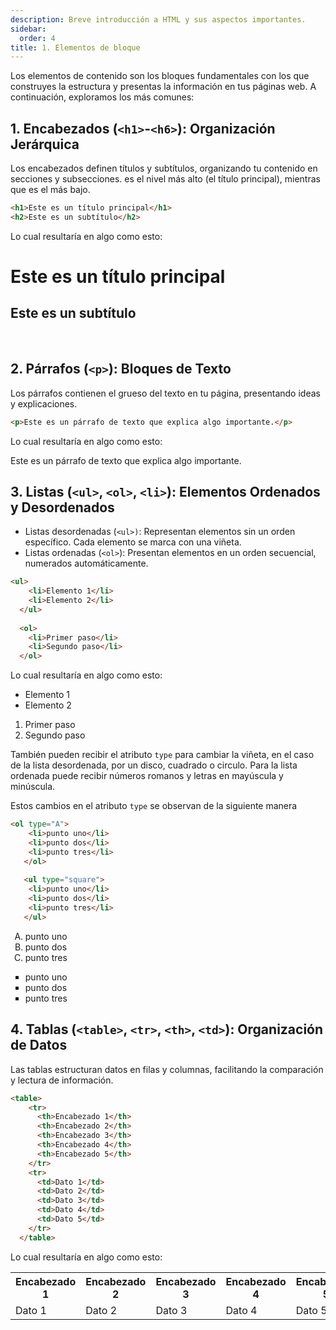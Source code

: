 ```yaml
---
description: Breve introducción a HTML y sus aspectos importantes.
sidebar:
  order: 4
title: 1. Elementos de bloque
---
```


Los elementos de contenido son los bloques fundamentales con los que construyes la estructura y presentas la información en tus páginas web. A continuación, exploramos los más comunes:

## 1. Encabezados (`<h1>`-`<h6>`): Organización Jerárquica

Los encabezados definen títulos y subtítulos, organizando tu contenido en secciones y subsecciones.  es el nivel más alto (el título principal), mientras que  es el más bajo.

```html {"id":"01J3RGYB5TZ1KZXN5EFBBTDSVY"}
<h1>Este es un título principal</h1>
<h2>Este es un subtítulo</h2>
```

Lo cual resultaría en algo como esto:

<h1>Este es un título principal</h1>
<h2>Este es un subtítulo</h2>  
<br/>

## 2. Párrafos (`<p>`): Bloques de Texto

Los párrafos contienen el grueso del texto en tu página, presentando ideas y explicaciones.

```html {"id":"01J3RH1MR2P17W49YFD933VVXK"}
<p>Este es un párrafo de texto que explica algo importante.</p>
```

Lo cual resultaría en algo como esto:

<p>Este es un párrafo de texto que explica algo importante.</p>

## 3. Listas (`<ul>`, `<ol>`, `<li>`): Elementos Ordenados y Desordenados

- Listas desordenadas (`<ul>)`: Representan elementos sin un orden específico. Cada elemento se marca con una viñeta.
- Listas ordenadas (`<ol>`): Presentan elementos en un orden secuencial, numerados automáticamente.

```html {"id":"01J3RH3WEAPC5F8FWTZ9RBYV2D"}
<ul>
    <li>Elemento 1</li>
    <li>Elemento 2</li>
  </ul>
  
  <ol>
    <li>Primer paso</li>
    <li>Segundo paso</li>
  </ol>  
```

Lo cual resultaría en algo como esto:

<ul>
    <li>Elemento 1</li>
    <li>Elemento 2</li>
  </ul>
  
  <ol>
    <li>Primer paso</li>
    <li>Segundo paso</li>
  </ol>  

También pueden recibir el atributo `type` para cambiar la viñeta, en el caso de la lista desordenada, por un disco, cuadrado o circulo. Para la lista ordenada puede recibir números romanos y letras en mayúscula y minúscula.

Estos cambios en el atributo `type` se observan de la siguiente manera

```html {"id":"01J3RJ4N3KZ2MDB44EQT1ZK87F"}
<ol type="A">
    <li>punto uno</li>
    <li>punto dos</li>
    <li>punto tres</li>
   </ol>
   
   <ul type="square">
    <li>punto uno</li>
    <li>punto dos</li>
    <li>punto tres</li>
   </ul>
```

<ol type="A">
 <li>punto uno</li>
 <li>punto dos</li>
 <li>punto tres</li>
</ol>

<ul type="square">
 <li>punto uno</li>
 <li>punto dos</li>
 <li>punto tres</li>
</ul>

## 4. Tablas (`<table>`, `<tr>`, `<th>`, `<td>`): Organización de Datos

Las tablas estructuran datos en filas y columnas, facilitando la comparación y lectura de información.

```html {"id":"01J3RH56VGWXJ3Q98B1NH18KC9"}
<table>
    <tr>
      <th>Encabezado 1</th>
      <th>Encabezado 2</th>
      <th>Encabezado 3</th>
      <th>Encabezado 4</th>
      <th>Encabezado 5</th>
    </tr>
    <tr>
      <td>Dato 1</td>
      <td>Dato 2</td>
      <td>Dato 3</td>
      <td>Dato 4</td>
      <td>Dato 5</td>
    </tr>
  </table>  
```

Lo cual resultaría en algo como esto:

<table>
    <tr>
      <th>Encabezado 1</th>
      <th>Encabezado 2</th>
      <th>Encabezado 3</th>
      <th>Encabezado 4</th>
      <th>Encabezado 5</th>
    </tr>
    <tr>
      <td>Dato 1</td>
      <td>Dato 2</td>
      <td>Dato 3</td>
      <td>Dato 4</td>
      <td>Dato 5</td>
    </tr>
  </table>  

